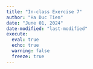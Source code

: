 ```yaml
---
title: "In-class Exercise 7"
author: "Ha Duc Tien"
date: "June 01, 2024"
date-modified: "last-modified"
execute: 
  eval: true
  echo: true
  warning: false
  freeze: true
---
```

